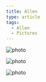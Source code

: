 ```yaml
---
title: Allen
type: article
tags:
  - Allen
  - Pictures
---
```


![photo](/images/uploads/DSC_0402.jpg)

![photo](/images/uploads/DSC_9754.jpg)

![photo](/images/uploads/DSC_9985.jpg)
